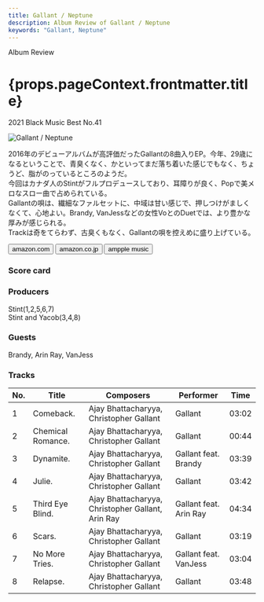 ```yaml
---
title: Gallant / Neptune
description: Album Review of Gallant / Neptune
keywords: "Gallant, Neptune"
---
```






<p className="largeP">Album Review</p>
<h1 className="h1--no--margin">{props.pageContext.frontmatter.title}</h1>
<p className="largeP">
  <Link to="/best50/2021/">2021 Black Music Best No.41</Link>
</p>

<Row  className="image-card-group">
	<Column colMd={"3"} colLg={"4"} noGutterMdLeft="">
       <ImageCard>

![Gallant / Neptune](../../images/cd/gallant2L.jpg)

</ImageCard>
	</Column>
	<Column colMd={"4"} colLg={"8"} noGutterMdLeft="">
	<p>
		2016年のデビューアルバムが高評価だったGallantの8曲入りEP。今年、29歳になるということで、青臭くなく、かといってまだ落ち着いた感じでもなく、ちょうど、脂がのっているところのようだ。
		<br/>今回はカナダ人のStintがフルプロデュースしており、耳障りが良く、Popで美メロなスロー曲で占められている。
		<br/>Gallantの唄は、繊細なファルセットに、中域は甘い感じで、押しつけがましくなくて、心地よい。Brandy, VanJessなどの女性VoとのDuetでは、より豊かな厚みが感じられる。
		<br/>Trackは奇をてらわず、古臭くもなく、Gallantの唄を控えめに盛り上げている。
	</p>
	<div>
	  <Button className="button-right-mergin"  href="https://amzn.to/3C8zH1d" kind="primary" size="small" renderIcon={ArrowUpRight24}>
      amazon.com
    </Button>
    <Button className="button-right-mergin"  href="https://amzn.to/3z1Wfi1" kind="secondary" size="small" renderIcon={ArrowUpRight24}>
      amazon.co.jp
    </Button>
		<Button className="button-right-mergin"  href="https://geo.music.apple.com/us/album/neptune/1553545153?itsct=music_box_link&itscg=30200&at=11lcug&ct=albums_neptune&ls=1&app=music" kind="tertidary" size="small" renderIcon={ArrowUpRight24}>
      ampple music
    </Button>
		<AdvJS2/>
	</div>
	</Column>
</Row>
<Row >
	<Column colMd={"4"} colLg={"4"} noGutterMdLeft="">
<div>
  <h3>Score card</h3>
	<SliderJS1 value="5" />
  <SliderJS2 value="2" />
	<SliderJS3 value="1" />
  <SliderJS4 value="8" />
</div>
</Column>
<Column colMd={"8"} colLg={"8"} noGutterMdLeft="">
<div>
	<h3>Producers</h3>
	<p>
		Stint(1,2,5,6,7)
		<br/>Stint and Yacob(3,4,8)
	</p>
	<h3>Guests</h3>
	<p>
		Brandy, Arin Ray, VanJess
	</p>
</div>
</Column>
</Row>

<h3>Tracks</h3>

| No. | Title             | Composers                                         | Performer              | Time  |
| --- | ----------------- | ------------------------------------------------- | ---------------------- | ----- |
| 1   | Comeback.         | Ajay Bhattacharyya, Christopher Gallant           | Gallant                | 03:02 |
| 2   | Chemical Romance. | Ajay Bhattacharyya, Christopher Gallant           | Gallant                | 00:44 |
| 3   | Dynamite.         | Ajay Bhattacharyya, Christopher Gallant           | Gallant feat. Brandy   | 03:39 |
| 4   | Julie.            | Ajay Bhattacharyya, Christopher Gallant           | Gallant                | 03:42 |
| 5   | Third Eye Blind.  | Ajay Bhattacharyya, Christopher Gallant, Arin Ray | Gallant feat. Arin Ray | 04:34 |
| 6   | Scars.            | Ajay Bhattacharyya, Christopher Gallant           | Gallant                | 03:19 |
| 7   | No More Tries.    | Ajay Bhattacharyya, Christopher Gallant           | Gallant feat. VanJess  | 03:04 |
| 8   | Relapse.          | Ajay Bhattacharyya, Christopher Gallant           | Gallant                | 03:48 |

<AdvJS3/>

<Row>
  <Column colMd={3} colLg={3} noGutterMdLeft>
    <Review1 />
  </Column>
</Row>
